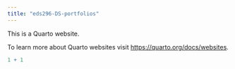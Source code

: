 ```yaml
---
title: "eds296-DS-portfolios"
---
```


This is a Quarto website.

To learn more about Quarto websites visit <https://quarto.org/docs/websites>.

```r
1 + 1
```

